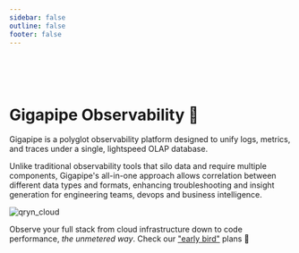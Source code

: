 ```yaml
---
sidebar: false
outline: false
footer: false
---
```



<Docs />

<br /> 

<br />

<br />

# Gigapipe Observability 🔮 

Gigapipe is a polyglot observability platform designed to unify logs, metrics, and traces under a single, lightspeed OLAP database. 

Unlike traditional observability tools that silo data and require multiple components, Gigapipe's all-in-one approach allows correlation between different data types and formats, enhancing troubleshooting and insight generation for engineering teams, devops and business intelligence.

<img src="/qryn_cloud.png" alt="qryn_cloud" />

Observe your full stack from cloud infrastructure down to code performance, _the unmetered way_. Check our ["early bird"](/pricing) plans 🐤

<Footer />
